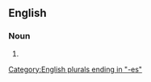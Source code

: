 ==English==

===Noun===
{{head|en|noun form}}

# {{plural of|en|tuxedo}}

[[Category:English plurals ending in "-es"]]
